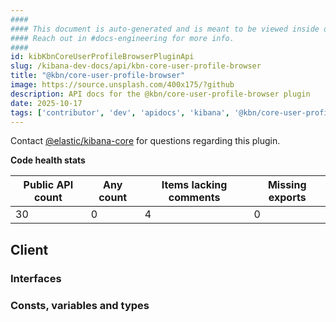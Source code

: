 ```yaml
---
####
#### This document is auto-generated and is meant to be viewed inside our experimental, new docs system.
#### Reach out in #docs-engineering for more info.
####
id: kibKbnCoreUserProfileBrowserPluginApi
slug: /kibana-dev-docs/api/kbn-core-user-profile-browser
title: "@kbn/core-user-profile-browser"
image: https://source.unsplash.com/400x175/?github
description: API docs for the @kbn/core-user-profile-browser plugin
date: 2025-10-17
tags: ['contributor', 'dev', 'apidocs', 'kibana', '@kbn/core-user-profile-browser']
---
```




Contact [@elastic/kibana-core](https://github.com/orgs/elastic/teams/kibana-core) for questions regarding this plugin.

**Code health stats**

| Public API count  | Any count | Items lacking comments | Missing exports |
|-------------------|-----------|------------------------|-----------------|
| 30 | 0 | 4 | 0 |

## Client

### Interfaces
<DocDefinitionList data={kbnCoreUserProfileBrowserObj.client.interfaces}/>

### Consts, variables and types
<DocDefinitionList data={kbnCoreUserProfileBrowserObj.client.misc}/>

